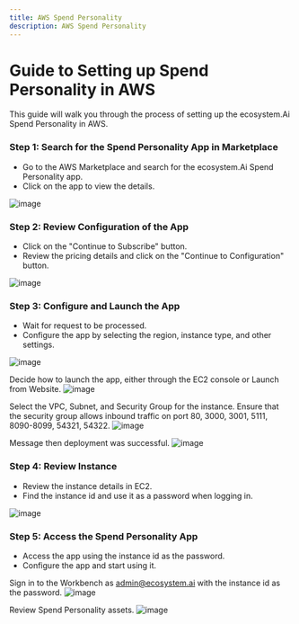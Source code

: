 ```yaml
---
title: AWS Spend Personality
description: AWS Spend Personality
---
```


# Guide to Setting up Spend Personality in AWS

This guide will walk you through the process of setting up the ecosystem.Ai Spend Personality in AWS.

### Step 1: Search for the Spend Personality App in Marketplace
- Go to the AWS Marketplace and search for the ecosystem.Ai Spend Personality app.
- Click on the app to view the details.

![image](/images/modules/spend_personality/01.png)

### Step 2: Review Configuration of the App
- Click on the "Continue to Subscribe" button.
- Review the pricing details and click on the "Continue to Configuration" button.

![image](/images/modules/spend_personality/02.png)

### Step 3: Configure and Launch the App
- Wait for request to be processed.
- Configure the app by selecting the region, instance type, and other settings.

![image](/images/modules/spend_personality/03.png)

Decide how to launch the app, either through the EC2 console or Launch from Website.
![image](/images/modules/spend_personality/04.png)

Select the VPC, Subnet, and Security Group for the instance. Ensure that the security group allows inbound traffic on port 80, 3000, 3001, 5111, 8090-8099, 54321, 54322.
![image](/images/modules/spend_personality/05.png)

Message then deployment was successful.
![image](/images/modules/spend_personality/06.png)

### Step 4: Review Instance
- Review the instance details in EC2.
- Find the instance id and use it as a password when logging in.

![image](/images/modules/spend_personality/07.png)

### Step 5: Access the Spend Personality App
- Access the app using the instance id as the password.
- Configure the app and start using it.

Sign in to the Workbench as admin@ecosystem.ai with the instance id as the password.
![image](/images/modules/spend_personality/08.png)

Review Spend Personality assets.
![image](/images/modules/spend_personality/10.png)
